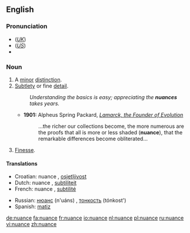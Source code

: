 {{was wotd|2007|February|1}}
==English==

===Pronunciation===
*(''[[Received Pronunciation|UK]]'') {{IPA|ˈnjuː.aːns//}}
*(''[[General American|US]]'') {{IPA|/ˈnuː.aːns/}}
*{{audio|en-us-nuance.ogg|Audio (US)}}

===Noun===
{{en-noun}}

# A [[minor]] [[distinction]].
# [[subtle|Subtlety]] or fine [[detail]].
#: ''Understanding the basics is easy; appreciating the '''nuances''' takes years.''
#* '''1901:''' Alpheus Spring Packard, ''[http://books.google.com/books?vid=OCLC01513448&id=ZkB59HbB7VYC&pg=PA263&lpg=PA263&dq=nuance+date:1850-1950&as_brr=1 Lamarck, the Founder of Evolution]''
#*:...the richer our collections become, the more numerous are the proofs that all is more or less shaded ('''nuance'''), that the remarkable differences become obliterated...
# [[finesse|Finesse]].

====Translations====
{{trans-top|subtelty or fine detail}}
*Croatian: nuance {{f}}, [[osjetljivost]] {{f}}
*Dutch: nuance {{f}}, [[subtiliteit]] {{f}}
*French: nuance {{f}}, [[subtilité]] {{f}}
{{trans-mid}}
*Russian: [[нюанс]] (n'uáns) {{m}}, [[тонкость]] (tónkost') {{f}}
*Spanish: [[matiz]] {{f}}
{{trans-bot}}

[[de:nuance]]
[[fa:nuance]]
[[fr:nuance]]
[[io:nuance]]
[[nl:nuance]]
[[pl:nuance]]
[[ru:nuance]]
[[vi:nuance]]
[[zh:nuance]]
